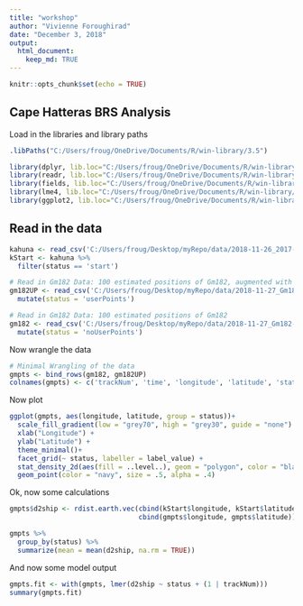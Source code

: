 ```yaml
---
title: "workshop"
author: "Vivienne Foroughirad"
date: "December 3, 2018"
output: 
  html_document:
    keep_md: TRUE
---
```


```r
knitr::opts_chunk$set(echo = TRUE)
```

## Cape Hatteras BRS Analysis

Load in the libraries and library paths

```r
.libPaths("C:/Users/froug/OneDrive/Documents/R/win-library/3.5")

library(dplyr, lib.loc="C:/Users/froug/OneDrive/Documents/R/win-library/3.5")
library(readr, lib.loc="C:/Users/froug/OneDrive/Documents/R/win-library/3.5")
library(fields, lib.loc="C:/Users/froug/OneDrive/Documents/R/win-library/3.5")
library(lme4, lib.loc="C:/Users/froug/OneDrive/Documents/R/win-library/3.5")
library(ggplot2, lib.loc="C:/Users/froug/OneDrive/Documents/R/win-library/3.5")
```

## Read in the data

```r
kahuna <- read_csv('C:/Users/froug/Desktop/myRepo/data/2018-11-26_2017-Cape-Hatteras-BRS-kahuna-CEE.csv')
kStart <- kahuna %>% 
  filter(status == 'start')

# Read in Gm182 Data: 100 estimated positions of Gm182, augmented with focal follow data
gm182UP <- read_csv('C:/Users/froug/Desktop/myRepo/data/2018-11-27_Gm182-UserPoints-Start-CEE-Locations-Kahuna.csv') %>% 
  mutate(status = 'userPoints')

# Read in Gm182 Data: 100 estimated positions of Gm182
gm182 <- read_csv('C:/Users/froug/Desktop/myRepo/data/2018-11-27_Gm182-Start-CEE-Locations-Kahuna.csv') %>% 
  mutate(status = 'noUserPoints')

```

Now wrangle the data 

```r
# Minimal Wrangling of the data
gmpts <- bind_rows(gm182, gm182UP)
colnames(gmpts) <- c('trackNum', 'time', 'longitude', 'latitude', 'status')

```

Now plot

```r
ggplot(gmpts, aes(longitude, latitude, group = status))+
  scale_fill_gradient(low = "grey70", high = "grey30", guide = "none") +
  xlab("Longitude") +
  ylab("Latitude") +
  theme_minimal()+
  facet_grid(~ status, labeller = label_value) +
  stat_density_2d(aes(fill = ..level..), geom = "polygon", color = "black", size = 0.2, alpha = 0.5) +
  geom_point(color = "navy", size = .5, alpha = .4)

```

Ok, now some calculations
```r
gmpts$d2ship <- rdist.earth.vec(cbind(kStart$longitude, kStart$latitude), 
                                cbind(gmpts$longitude, gmpts$latitude))

gmpts %>% 
  group_by(status) %>% 
  summarize(mean = mean(d2ship, na.rm = TRUE))
```

And now some model output
```r
gmpts.fit <- with(gmpts, lmer(d2ship ~ status + (1 | trackNum)))
summary(gmpts.fit)
```









